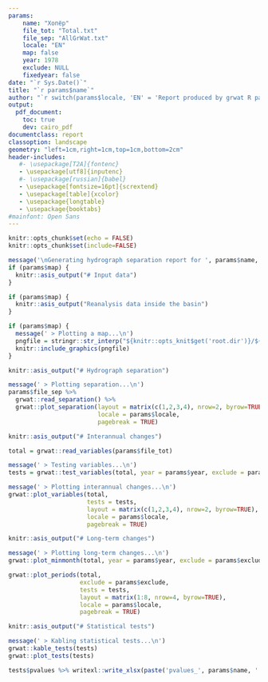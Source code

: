 ```yaml
---
params:
    name: "Хопёр"
    file_tot: "Total.txt"
    file_sep: "AllGrWat.txt"
    locale: "EN"
    map: false
    year: 1978
    exclude: NULL
    fixedyear: false
date: "`r Sys.Date()`"
title: "`r params$name`"
author: "`r switch(params$locale, 'EN' = 'Report produced by grwat R package', 'RU' = 'Отчет подготовлен с помощью пакета R grwat')`"
output: 
  pdf_document:
    toc: true
    dev: cairo_pdf
documentclass: report
classoption: landscape
geometry: "left=1cm,right=1cm,top=1cm,bottom=2cm"
header-includes:
   #- \usepackage[T2A]{fontenc}
   - \usepackage[utf8]{inputenc}
   #- \usepackage[russian]{babel}
   - \usepackage[fontsize=16pt]{scrextend}
   - \usepackage[table]{xcolor}
   - \usepackage{longtable}
   - \usepackage{booktabs}
#mainfont: Open Sans
---
```


<!-- Settings -->
```r
knitr::opts_chunk$set(echo = FALSE)
knitr::opts_chunk$set(include=FALSE)
```

```r
message('\nGenerating hydrograph separation report for ', params$name, '\n')
if (params$map) {
  knitr::asis_output("# Input data") 
}
```
\pagebreak
```r
if (params$map) {
  knitr::asis_output("Reanalysis data inside the basin")
}
```

```r
if (params$map) {
  message(' > Plotting a map...\n')
  pngfile = stringr::str_interp("${knitr::opts_knit$get('root.dir')}/${list.files('.', '*.png')[1]}")
  knitr::include_graphics(pngfile)
}
```

```r
knitr::asis_output("# Hydrograph separation")
```
\pagebreak

```r
message(' > Plotting separation...\n')
params$file_sep %>% 
  grwat::read_separation() %>% 
  grwat::plot_separation(layout = matrix(c(1,2,3,4), nrow=2, byrow=TRUE),
                         locale = params$locale,
                         pagebreak = TRUE)
```


<!-- Main plots -->
```r
knitr::asis_output("# Interannual changes")
```
\pagebreak

```r
total = grwat::read_variables(params$file_tot)

message(' > Testing variables...\n')
tests = grwat::test_variables(total, year = params$year, exclude = params$exclude)

message(' > Plotting interannual changes...\n')
grwat::plot_variables(total, 
                      tests = tests,
                      layout = matrix(c(1,2,3,4), nrow=2, byrow=TRUE),
                      locale = params$locale,
                      pagebreak = TRUE)
```

```r
knitr::asis_output("# Long-term changes")
```
\pagebreak

```r
message(' > Plotting long-term changes...\n')
grwat::plot_minmonth(total, year = params$year, exclude = params$exclude, locale = params$locale, pagebreak = TRUE)
```
```r
grwat::plot_periods(total,
                    exclude = params$exclude,
                    tests = tests,
                    layout = matrix(1:8, nrow=4, byrow=TRUE),
                    locale = params$locale,
                    pagebreak = TRUE)
```

<!-- Stats -->
```r
knitr::asis_output("# Statistical tests")
```
\pagebreak

<!-- Knit table to PDF -->
```r
message(' > Kabling statistical tests...\n')
grwat::kable_tests(tests)
grwat::plot_tests(tests)
```

<!-- Write stats to table -->
```r
tests$pvalues %>% writexl::write_xlsx(paste('pvalues_', params$name, '.xlsx', sep=''))
```